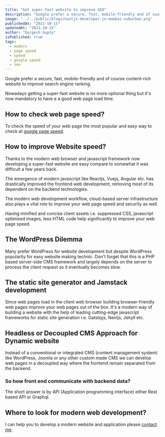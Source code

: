 ```yaml
---
title: "Get super-fast website to improve SEO"
description: "Google prefer a secure, fast, mobile-friendly and of course content-rich website to improve search engine ranking."
image: "../../public/blogs/nuxtjs-developer-in-mumbai-suburban.png"
publishedAt: "2021-10-15"
updatedAt: "2021-10-15"
author: "Durgesh Gupta"
isPublished: true
tags:
  - modern
  - page speed
  - speed
  - google speed
  - seo
---
```


Google prefer a secure, fast, mobile-friendly and of course content-rich website to improve search engine ranking.

Nowadays getting a super-fast website is no more optional thing but it's now mandatory to have e a good web page load time.

## How to check web page speed?

To check the speed of your web page the most popular and easy way to check at [google page speed](https://developers.google.com/speed/pagespeed/insights/).

## How to improve Website speed?

Thanks to the modern web browser and javascript framework now developing a super-fast website are easy compare to somewhat it was difficult a few years back.

The emergence of modern javascript like Reactjs, Vuejs, Angular etc. has drastically improved the frontend web development, removing most of its dependent on the backend technologies.

The modern web development workflow, cloud-based server infrastructure also plays a vital role to improve your web page speed and security as well.

Having minified and concise client assets i.e. suppressed CSS, javascript optimised images, less HTML code help significantly to improve your web page speed.

## The WordPress Dilemma

Many prefer WordPress for website development but despite WordPress popularity for easy website making technic. Don't forget that this is a PHP based server-side CMS framework and largely depends on the server to process the client request so it eventually becomes slow.

## The static site generator and Jamstack development

Since web pages load in the client web browser building browser-friendly web pages improve your web pages out of the box. It's a modern way of building a website with the help of leading cutting-edge javascript frameworks for static site generation i.e. Gatsbyjs, Nextjs, Jekyll etc.

## Headless or Decoupled CMS Approach for Dynamic website

Instead of a conventional or integrated CMS (content management system) like WordPress, Joomla or any other custom made CMS we can develop web pages in a decoupled way where the frontend remain separated from the backend.

### So how front end communicate with backend data?

The short answer is by API (Application programming interface) either Rest based API or Graphql.

## Where to look for modern web development?

I can help you to develop a modern website and application please [contact me](https://durgeshgupta.com/contact).
